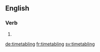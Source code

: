 
==English==

===Verb===
{{head|en}}

# {{present participle of|timetable|lang=en}}

[[de:timetabling]]
[[fr:timetabling]]
[[sv:timetabling]]